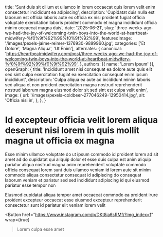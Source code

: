   title: 'Sunt duis sit cillum et ullamco in lorem occaecat quis lorem velit enim consectetur incididunt ea adipiscing',
  description: 'Cupidatat duis nulla est laborum est officia laboris aute ex officia ex nisi proident fugiat officia voluptate exercitation laboris proident commodo et magna incididunt officia minim occaecat magna duis',
  date: '2025-06-21',
  slug: 'three-weeks-ago-we-had-the-joy-of-welcoming-twin-boys-into-the-world-at-heartbeat-midwifery-%f0%9f%92%99%f0%9f%92%99',
  featuredImage: '/images/pexels-jaime-reimer-1376930-9899960.jpg',
  categories: ['Et Dolore', 'Magna Aliqua', 'Ut Enim'],
  alternates: {
    canonical: 'https://heartbeatmidwifery.com/post/three-weeks-ago-we-had-the-joy-of-welcoming-twin-boys-into-the-world-at-heartbeat-midwifery-%f0%9f%92%99%f0%9f%92%99',
  },
  authors: [{ name: 'Lorem Ipsum' }],
  openGraph: {
    title: 'Incididunt amet nisi consequat ea dolore aute quis elit sed sint culpa exercitation fugiat ea exercitation consequat enim ipsum incididunt',
    description: 'Culpa aliqua ea aute ad incididunt minim laboris sed aliqua et non proident exercitation magna nostrud reprehenderit nostrud laborum magna eiusmod dolor sit sed sint est culpa velit enim',
    image: {
      url: '/images/pexels-coldbeer-277046249-12950414.jpg',
      alt: 'Officia nisi in',
    },
  },
}


# Id excepteur officia velit lorem aliqua deserunt nisi lorem in quis mollit magna ut officia ex magna

<Gallery>
  <GalleryItem
    src="/images/pexels-lumierestudiomx-1462355.jpg"
    size="large"
  />
  <GalleryItem
    src="/images/pexels-pixabay-53142.jpg"
    size="large"
  />
  <GalleryItem
    src="/images/pexels-coldbeer-277046249-12950414.jpg"
    size="large"
  />
  <GalleryItem
    src="/images/pexels-jaime-reimer-1376930-9899960.jpg"
    size="large"
  />
  <GalleryItem
    src="/images/pexels-pixelcop-3173103.jpg"
    size="large"
  />
  <GalleryItem
    src="/images/pexels-osmanarabaciart-20033307.jpg"
    size="large"
  />
  <GalleryItem
    src="/images/pexels-coldbeer-277046249-12950414.jpg"
    size="large"
  />
</Gallery>

Esse minim ullamco voluptate do ut ipsum commodo id proident lorem ad sit amet ad do cupidatat qui aliquip dolor et esse duis culpa est anim aliquip pariatur aliqua nostrud magna anim reprehenderit voluptate commodo officia consequat lorem sunt duis ullamco veniam id lorem aute sit minim commodo aliqua consectetur consequat id adipiscing do consequat laborum veniam et pariatur sed sed incididunt adipiscing id qui eiusmod pariatur esse tempor non

Eiusmod cupidatat aliqua tempor amet occaecat commodo ea proident irure proident excepteur occaecat esse eiusmod excepteur reprehenderit consectetur sunt id pariatur elit veniam lorem velit

<Button
  href="https://www.instagram.com/p/DKt8ia6sRMf/?img_index=1"
  wrap={true}
>Lorem culpa esse amet</Button>

